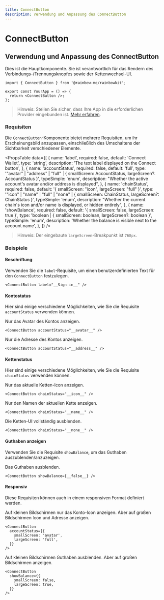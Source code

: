 ```yaml
---
title: ConnectButton
description: Verwendung und Anpassung des ConnectButton
---
```


# ConnectButton

## Verwendung und Anpassung des ConnectButton

Dies ist die Hauptkomponente. Sie ist verantwortlich für das Rendern des Verbindungs-/Trennungsknopfes sowie der Kettenwechsel-UI.

```tsx
import { ConnectButton } from '@rainbow-me/rainbowkit';

export const YourApp = () => {
  return <ConnectButton />;
};
```

> Hinweis: Stellen Sie sicher, dass Ihre App in die erforderlichen Provider eingebunden ist. [Mehr erfahren](/docs/installation#wrap-providers).

### Requisiten

Die `ConnectButton`-Komponente bietet mehrere Requisiten, um ihr Erscheinungsbild anzupassen, einschließlich des Umschaltens der Sichtbarkeit verschiedener Elemente.

<PropsTable
  data={[
    {
      name: 'label',
      required: false,
      default: 'Connect Wallet',
      type: 'string',
      description: 'The text label displayed on the Connect button',
    },
    {
      name: 'accountStatus',
      required: false,
      default: 'full',
      type: '"avatar" | "address" | "full" | { smallScreen: AccountStatus, largeScreen?: AccountStatus }',
      typeSimple: 'enum',
      description:
        "Whether the active account's avatar and/or address is displayed",
    },
    {
      name: 'chainStatus',
      required: false,
      default: '{ smallScreen: "icon", largeScreen: "full" }',
      type: '"icon" | "name" | "full" | "none" | { smallScreen: ChainStatus, largeScreen?: ChainStatus }',
      typeSimple: 'enum',
      description:
        "Whether the current chain's icon and/or name is displayed, or hidden entirely",
    },
    {
      name: 'showBalance',
      required: false,
      default: '{ smallScreen: false, largeScreen: true }',
      type: 'boolean | { smallScreen: boolean, largeScreen?: boolean }',
      typeSimple: 'enum',
      description:
        'Whether the balance is visible next to the account name',
    },
  ]}
/>

> Hinweis: Der eingebaute `largeScreen`-Breakpunkt ist `768px`.

### Beispiele

#### Beschriftung

Verwenden Sie die `label`-Requisite, um einen benutzerdefinierten Text für den `ConnectButton` festzulegen.

```tsx
<ConnectButton label="__Sign in__" />
```

#### Kontostatus

Hier sind einige verschiedene Möglichkeiten, wie Sie die Requisite `accountStatus` verwenden können.

Nur das Avatar des Kontos anzeigen.

```tsx
<ConnectButton accountStatus="__avatar__" />
```

Nur die Adresse des Kontos anzeigen.

```tsx
<ConnectButton accountStatus="__address__" />
```

#### Kettenstatus

Hier sind einige verschiedene Möglichkeiten, wie Sie die Requisite `chainStatus` verwenden können.

Nur das aktuelle Ketten-Icon anzeigen.

```tsx
<ConnectButton chainStatus="__icon__" />
```

Nur den Namen der aktuellen Kette anzeigen.

```tsx
<ConnectButton chainStatus="__name__" />
```

Die Ketten-UI vollständig ausblenden.

```tsx
<ConnectButton chainStatus="__none__" />
```

#### Guthaben anzeigen

Verwenden Sie die Requisite `showBalance`, um das Guthaben auszublenden/anzuzeigen.

Das Guthaben ausblenden.

```tsx
<ConnectButton showBalance={__false__} />
```

#### Responsiv

Diese Requisiten können auch in einem responsiven Format definiert werden.

Auf kleinen Bildschirmen nur das Konto-Icon anzeigen. Aber auf großen Bildschirmen Icon und Adresse anzeigen.

```tsx
<ConnectButton
  accountStatus={{
    smallScreen: 'avatar',
    largeScreen: 'full',
  }}
/>
```

Auf kleinen Bildschirmen Guthaben ausblenden. Aber auf großen Bildschirmen anzeigen.

```tsx
<ConnectButton
  showBalance={{
    smallScreen: false,
    largeScreen: true,
  }}
/>
```
